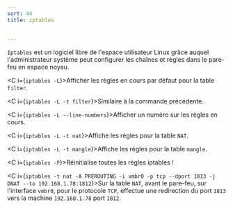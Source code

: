 ```yaml
---
sort: 44
title: iptables


---
```


`Iptables` est un logiciel libre de l'espace utilisateur Linux grâce auquel l'administrateur système peut configurer les chaînes et règles dans le pare-feu en espace noyau.

<C i={`iptables -L`}>Afficher les règles en cours par défaut pour la table `filter`.</C>

<C i={`iptables -L -t filter`}>Similaire à la commande précédente.</C>

<C i={`iptables -L --line-numbers`}>Afficher un numéro sur les règles en cours.</C>

<C i={`iptables -L -t nat`}>Affiche les règles pour la table `NAT`.</C>

<C i={`iptables -L -t mangle`}>Affiche les règles pour la table `mangle`.</C>

<C i={`iptables -F`}>Réinitialise toutes les règles iptables !</C>

<C i={`iptables -t nat -A PREROUTING -i vmbr0 -p tcp --dport 1813 -j DNAT --to 192.168.1.78:1812`}>Sur la table `NAT`, avant le pare-feu, sur l'interface `vmbr0`, pour le protocole `TCP`, effectue une redirection du port `1813` vers la machine `192.168.1.78` port `1812`.</C>



